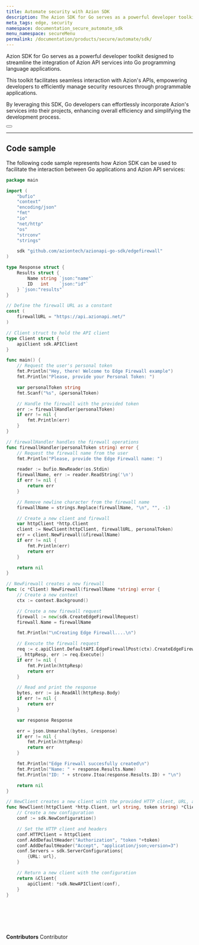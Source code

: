 ```yaml
---
title: Automate security with Azion SDK
description: The Azion SDK for Go serves as a powerful developer toolkit designed to streamline the integration of Azion's API services into Go programming language applications.
meta_tags: edge, security
namespace: documentation_secure_automate_sdk
menu_namespace: secureMenu
permalink: /documentation/products/secure/automate/sdk/
---
```



Azion SDK for Go serves as a powerful developer toolkit designed to streamline the integration of Azion API services into Go programming language applications. 

This toolkit facilitates seamless interaction with Azion's APIs, empowering developers to efficiently manage security resources through programmable applications. 

By leveraging this SDK, Go developers can effortlessly incorporate Azion's services into their projects, enhancing overall efficiency and simplifying the development process.

<Button href="/en/documentation/devtools/sdk/go/" text="go to go sdk reference" variant="secondary"></Button>

---

## Code sample

The following code sample represents how Azion SDK can be used to facilitate the interaction between Go applications and Azion API services:

```go
package main

import (
	"bufio"
	"context"
	"encoding/json"
	"fmt"
	"io"
	"net/http"
	"os"
	"strconv"
	"strings"

	sdk "github.com/aziontech/azionapi-go-sdk/edgefirewall"
)

type Response struct {
	Results struct {
		Name string `json:"name"`
		ID   int    `json:"id"`
	} `json:"results"`
}

// Define the firewall URL as a constant
const (
	firewallURL = "https://api.azionapi.net/"
)

// Client struct to hold the API client
type Client struct {
	apiClient sdk.APIClient
}

func main() {
	// Request the user's personal token
	fmt.Println("Hey, there! Welcome to Edge Firewall example")
	fmt.Println("Please, provide your Personal Token: ")

	var personalToken string
	fmt.Scanf("%s", &personalToken)

	// Handle the firewall with the provided token
	err := firewallHandler(personalToken)
	if err != nil {
		fmt.Println(err)
	}
}

// firewallHandler handles the firewall operations
func firewallHandler(personalToken string) error {
	// Request the firewall name from the user
	fmt.Println("Please, provide the Edge Firewall name: ")

	reader := bufio.NewReader(os.Stdin)
	firewallName, err := reader.ReadString('\n')
	if err != nil {
		return err
	}

	// Remove newline character from the firewall name
	firewallName = strings.Replace(firewallName, "\n", "", -1)

	// Create a new client and firewall
	var httpClient *http.Client
	client := NewClient(httpClient, firewallURL, personalToken)
	err = client.NewFirewall(&firewallName)
	if err != nil {
		fmt.Println(err)
		return err
	}

	return nil
}

// NewFirewall creates a new firewall
func (c *Client) NewFirewall(firewallName *string) error {
	// Create a new context
	ctx := context.Background()

	// Create a new firewall request
	firewall := new(sdk.CreateEdgeFirewallRequest)
	firewall.Name = firewallName

	fmt.Println("\nCreating Edge Firewall....\n")

	// Execute the firewall request
	req := c.apiClient.DefaultAPI.EdgeFirewallPost(ctx).CreateEdgeFirewallRequest(*firewall)
	_, httpResp, err := req.Execute()
	if err != nil {
		fmt.Println(httpResp)
		return err
	}

	// Read and print the response
	bytes, err := io.ReadAll(httpResp.Body)
	if err != nil {
		return err
	}

	var response Response

	err = json.Unmarshal(bytes, &response)
	if err != nil {
		fmt.Println(httpResp)
		return err
	}

	fmt.Println("Edge Firewall succesfully created\n")
	fmt.Println("Name: " + response.Results.Name)
	fmt.Println("ID: " + strconv.Itoa(response.Results.ID) + "\n")

	return nil
}

// NewClient creates a new client with the provided HTTP client, URL, and token
func NewClient(httpClient *http.Client, url string, token string) *Client {
	// Create a new configuration
	conf := sdk.NewConfiguration()

	// Set the HTTP client and headers
	conf.HTTPClient = httpClient
	conf.AddDefaultHeader("Authorization", "token "+token)
	conf.AddDefaultHeader("Accept", "application/json;version=3")
	conf.Servers = sdk.ServerConfigurations{
		{URL: url},
	}

	// Return a new client with the configuration
	return &Client{
		apiClient: *sdk.NewAPIClient(conf),
	}
}
```
<br /><br />
---

**Contributors** <ContributorList>Contributor</ContributorList>
